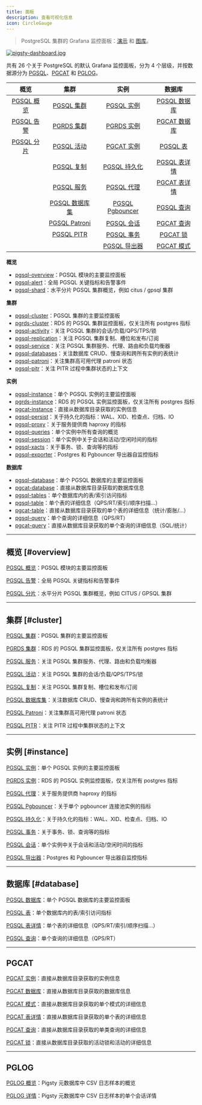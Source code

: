 ```yaml
---
title: 面板
description: 查看可视化信息
icon: CircleGauge
---
```



> PostgreSQL 集群的 Grafana 监控面板：[演示](https://demo.pigsty.cc/d/pgsql-overview) 和 [图库](https://github.com/pgsty/pigsty/wiki/Gallery)。

[![pigsty-dashboard.jpg](/img/pigsty/dashboard.gif)](https://github.com/pgsty/pigsty/wiki/Gallery)

共有 26 个关于 PostgreSQL 的默认 Grafana 监控面板，分为 4 个层级，并按数据源分为 [PGSQL](/zh/pgsql/dashboard/#overview)、[PGCAT](/zh/pgsql/dashboard/#pgcat) 和 [PGLOG](/zh/pgsql/dashboard/#pglog)。

|                         概览                          |                           集群                            |                             实例                              |                         数据库                          |
|:---------------------------------------------------:|:-------------------------------------------------------:|:-----------------------------------------------------------:|:----------------------------------------------------:|
| [PGSQL 概览](https://demo.pigsty.cc/d/pgsql-overview) |   [PGSQL 集群](https://demo.pigsty.cc/d/pgsql-cluster)    |     [PGSQL 实例](https://demo.pigsty.cc/d/pgsql-instance)     | [PGSQL 数据库](https://demo.pigsty.cc/d/pgsql-database) |
|  [PGSQL 告警](https://demo.pigsty.cc/d/pgsql-alert)   |   [PGRDS 集群](https://demo.pigsty.cc/d/pgrds-cluster)    |     [PGRDS 实例](https://demo.pigsty.cc/d/pgrds-instance)     | [PGCAT 数据库](https://demo.pigsty.cc/d/pgcat-database) |
|  [PGSQL 分片](https://demo.pigsty.cc/d/pgsql-shard)   |   [PGSQL 活动](https://demo.pigsty.cc/d/pgsql-activity)   |     [PGCAT 实例](https://demo.pigsty.cc/d/pgcat-instance)     |   [PGSQL 表](https://demo.pigsty.cc/d/pgsql-tables)   |
|                                                     | [PGSQL 复制](https://demo.pigsty.cc/d/pgsql-replication)  |     [PGSQL 持久化](https://demo.pigsty.cc/d/pgsql-persist)     |  [PGSQL 表详情](https://demo.pigsty.cc/d/pgsql-table)   |
|                                                     |   [PGSQL 服务](https://demo.pigsty.cc/d/pgsql-service)    |      [PGSQL 代理](https://demo.pigsty.cc/d/pgsql-proxy)       |  [PGCAT 表详情](https://demo.pigsty.cc/d/pgcat-table)   |
|                                                     | [PGSQL 数据库集](https://demo.pigsty.cc/d/pgsql-databases)  | [PGSQL Pgbouncer](https://demo.pigsty.cc/d/pgsql-pgbouncer) |   [PGSQL 查询](https://demo.pigsty.cc/d/pgsql-query)   |
|                                                     | [PGSQL Patroni](https://demo.pigsty.cc/d/pgsql-patroni) |     [PGSQL 会话](https://demo.pigsty.cc/d/pgsql-session)      |   [PGCAT 查询](https://demo.pigsty.cc/d/pgcat-query)   |
|                                                     |    [PGSQL PITR](https://demo.pigsty.cc/d/pgsql-pitr)    |      [PGSQL 事务](https://demo.pigsty.cc/d/pgsql-xacts)       |   [PGCAT 锁](https://demo.pigsty.cc/d/pgcat-locks)    |
|                                                     |                                                         |    [PGSQL 导出器](https://demo.pigsty.cc/d/pgsql-exporter)     |  [PGCAT 模式](https://demo.pigsty.cc/d/pgcat-schema)   |

**概览**

- [pgsql-overview](https://demo.pigsty.cc/d/pgsql-overview)：PGSQL 模块的主要监控面板
- [pgsql-alert](https://demo.pigsty.cc/d/pgsql-alert)：全局 PGSQL 关键指标和告警事件
- [pgsql-shard](https://demo.pigsty.cc/d/pgsql-shard)：水平分片 PGSQL 集群概览，例如 citus / gpsql 集群

**集群**

- [pgsql-cluster](https://demo.pigsty.cc/d/pgsql-cluster)：PGSQL 集群的主要监控面板
- [pgrds-cluster](https://demo.pigsty.cc/d/pgrds-cluster)：RDS 的 PGSQL 集群监控面板，仅关注所有 postgres 指标
- [pgsql-activity](https://demo.pigsty.cc/d/pgsql-activity)：关注 PGSQL 集群的会话/负载/QPS/TPS/锁
- [pgsql-replication](https://demo.pigsty.cc/d/pgsql-replication)：关注 PGSQL 集群复制、槽位和发布/订阅
- [pgsql-service](https://demo.pigsty.cc/d/pgsql-service)：关注 PGSQL 集群服务、代理、路由和负载均衡器
- [pgsql-databases](https://demo.pigsty.cc/d/pgsql-databases)：关注数据库 CRUD、慢查询和跨所有实例的表统计
- [pgsql-patroni](https://demo.pigsty.cc/d/pgsql-patroni)：关注集群高可用代理 patroni 状态
- [pgsql-pitr](https://demo.pigsty.cc/d/pgsql-pitr)：关注 PITR 过程中集群状态的上下文

**实例**

- [pgsql-instance](https://demo.pigsty.cc/d/pgsql-instance)：单个 PGSQL 实例的主要监控面板
- [pgrds-instance](https://demo.pigsty.cc/d/pgrds-instance)：RDS 的 PGSQL 实例监控面板，仅关注所有 postgres 指标
- [pgcat-instance](https://demo.pigsty.cc/d/pgcat-instance)：直接从数据库目录获取的实例信息
- [pgsql-persist](https://demo.pigsty.cc/d/pgsql-persist)：关于持久化的指标：WAL、XID、检查点、归档、IO
- [pgsql-proxy](https://demo.pigsty.cc/d/pgsql-proxy)：关于服务提供商 haproxy 的指标
- [pgsql-queries](https://demo.pigsty.cc/d/pgsql-queries)：单个实例中所有查询的概览
- [pgsql-session](https://demo.pigsty.cc/d/pgsql-session)：单个实例中关于会话和活动/空闲时间的指标
- [pgsql-xacts](https://demo.pigsty.cc/d/pgsql-xacts)：关于事务、锁、查询等的指标
- [pgsql-exporter](https://demo.pigsty.cc/d/pgsql-exporter)：Postgres 和 Pgbouncer 导出器自监控指标

**数据库**

- [pgsql-database](https://demo.pigsty.cc/d/pgsql-database)：单个 PGSQL 数据库的主要监控面板
- [pgcat-database](https://demo.pigsty.cc/d/pgcat-database)：直接从数据库目录获取的数据库信息
- [pgsql-tables](https://demo.pigsty.cc/d/pgsql-tables)：单个数据库内的表/索引访问指标
- [pgsql-table](https://demo.pigsty.cc/d/pgsql-table)：单个表的详细信息（QPS/RT/索引/顺序扫描...）
- [pgcat-table](https://demo.pigsty.cc/d/pgcat-table)：直接从数据库目录获取的单个表的详细信息（统计/膨胀/...）
- [pgsql-query](https://demo.pigsty.cc/d/pgsql-query)：单个查询的详细信息（QPS/RT）
- [pgcat-query](https://demo.pigsty.cc/d/pgcat-query)：直接从数据库目录获取的单个查询的详细信息（SQL/统计）

------

## 概览 [#overview]

[PGSQL 概览](https://demo.pigsty.cc/d/pgsql-overview)：PGSQL 模块的主要监控面板



[PGSQL 告警](https://demo.pigsty.cc/d/pgsql-alert)：全局 PGSQL 关键指标和告警事件



[PGSQL 分片](https://demo.pigsty.cc/d/pgsql-shard)：水平分片 PGSQL 集群概览，例如 CITUS / GPSQL 集群



------

## 集群 [#cluster]

[PGSQL 集群](https://demo.pigsty.cc/d/pgsql-cluster)：PGSQL 集群的主要监控面板



[PGRDS 集群](https://demo.pigsty.cc/d/pgrds-cluster)：RDS 的 PGSQL 集群监控面板，仅关注所有 postgres 指标



[PGSQL 服务](https://demo.pigsty.cc/d/pgsql-service)：关注 PGSQL 集群服务、代理、路由和负载均衡器



[PGSQL 活动](https://demo.pigsty.cc/d/pgsql-activity)：关注 PGSQL 集群的会话/负载/QPS/TPS/锁



[PGSQL 复制](https://demo.pigsty.cc/d/pgsql-replication)：关注 PGSQL 集群复制、槽位和发布/订阅



[PGSQL 数据库集](https://demo.pigsty.cc/d/pgsql-databases)：关注数据库 CRUD、慢查询和跨所有实例的表统计



[PGSQL Patroni](https://demo.pigsty.cc/d/pgsql-patroni)：关注集群高可用代理 patroni 状态



[PGSQL PITR](https://demo.pigsty.cc/d/pgsql-pitr)：关注 PITR 过程中集群状态的上下文



------

## 实例 [#instance]

[PGSQL 实例](https://demo.pigsty.cc/d/pgsql-instance)：单个 PGSQL 实例的主要监控面板



[PGRDS 实例](https://demo.pigsty.cc/d/pgrds-instance)：RDS 的 PGSQL 实例监控面板，仅关注所有 postgres 指标



[PGSQL 代理](https://demo.pigsty.cc/d/pgsql-proxy)：关于服务提供商 haproxy 的指标



[PGSQL Pgbouncer](https://demo.pigsty.cc/d/pgsql-pgbouncer)：关于单个 pgbouncer 连接池实例的指标



[PGSQL 持久化](https://demo.pigsty.cc/d/pgsql-persist)：关于持久化的指标：WAL、XID、检查点、归档、IO



[PGSQL 事务](https://demo.pigsty.cc/d/pgsql-xacts)：关于事务、锁、查询等的指标



[PGSQL 会话](https://demo.pigsty.cc/d/pgsql-session)：单个实例中关于会话和活动/空闲时间的指标



[PGSQL 导出器](https://demo.pigsty.cc/d/pgsql-exporter)：Postgres 和 Pgbouncer 导出器自监控指标



------

## 数据库 [#database]

[PGSQL 数据库](https://demo.pigsty.cc/d/pgsql-database)：单个 PGSQL 数据库的主要监控面板



[PGSQL 表](https://demo.pigsty.cc/d/pgsql-tables)：单个数据库内的表/索引访问指标



[PGSQL 表详情](https://demo.pigsty.cc/d/pgsql-table)：单个表的详细信息（QPS/RT/索引/顺序扫描...）



[PGSQL 查询](https://demo.pigsty.cc/d/pgsql-query)：单个查询的详细信息（QPS/RT）



------

## PGCAT

[PGCAT 实例](https://demo.pigsty.cc/d/pgcat-instance)：直接从数据库目录获取的实例信息



[PGCAT 数据库](https://demo.pigsty.cc/d/pgcat-database)：直接从数据库目录获取的数据库信息



[PGCAT 模式](https://demo.pigsty.cc/d/pgcat-schema)：直接从数据库目录获取的单个模式的详细信息



[PGCAT 表详情](https://demo.pigsty.cc/d/pgcat-table)：直接从数据库目录获取的单个表的详细信息



[PGCAT 查询](https://demo.pigsty.cc/d/pgcat-query)：直接从数据库目录获取的单类查询的详细信息



[PGCAT 锁](https://demo.pigsty.cc/d/pgcat-locks)：直接从数据库目录获取的活动锁和活动的详细信息



------

## PGLOG

[PGLOG 概览](https://demo.pigsty.cc/d/pglog-overview)：Pigsty 元数据库中 CSV 日志样本的概览



[PGLOG 详情](https://demo.pigsty.cc/d/pglog-overview)：Pigsty 元数据库中 CSV 日志样本的单个会话详情